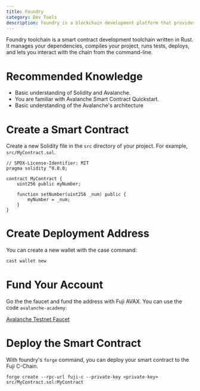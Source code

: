 ```yaml
---
title: Foundry
category: Dev Tools
description: Foundry is a blockchain development platform that provides a suite of tools for building and deploying blockchain applications.
---
```


Foundry toolchain is a smart contract development toolchain written in Rust. It manages your dependencies, compiles your project, runs tests, deploys, and lets you interact with the chain from the command-line.

# Recommended Knowledge

- Basic understanding of Solidity and Avalanche.
- You are familiar with Avalanche Smart Contract Quickstart.
- Basic understanding of the Avalanche's architecture


# Create a Smart Contract

Create a new Solidity file in the `src` directory of your project. For example, `src/MyContract.sol`.

```solidity
// SPDX-License-Identifier: MIT
pragma solidity ^0.8.0;

contract MyContract {
    uint256 public myNumber;

    function setNumber(uint256 _num) public {
        myNumber = _num;
    }
}
```

# Create Deployment Address

You can create a new wallet with the case command:

```bash
cast wallet new
```

# Fund Your Account

Go the the faucet and fund the address with Fuji AVAX. You can use the code `avalanche-academy`:

[Avalanche Testnet Faucet](https://core.app/tools/testnet-faucet/?subnet=c&token=c)

# Deploy the Smart Contract

With foundry's `forge` command, you can deploy your smart contract to the Fuji C-Chain.

```shell
forge create --rpc-url fuji-c --private-key <private-key> src/MyContract.sol:MyContract
```

